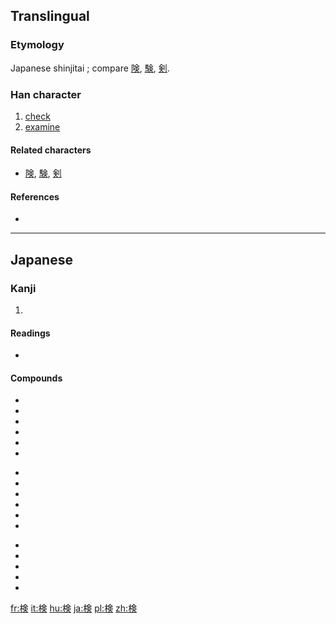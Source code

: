 {{also|檢|检}}

==Translingual==
{{Han simplified forms|檢|検|检}}

===Etymology===
Japanese shinjitai {{Han simp|檢|f=僉|t=㑒}}; compare [[険]], [[験]], [[剣]].

===Han character===
{{Han char|rn=75|rad=木|as=08|sn=12|four=|canj=DOMO,XDOMO|ids=⿰木㑒}}

# [[check]]
# [[examine]]

====Related characters====
* [[険]], [[験]], [[剣]]

====References====
* {{Han ref|kx=0537.131|dkj=15065|hdz=21235.031|uh=691C|ud=26908}}

----

==Japanese==

===Kanji===
{{ja-kanji|grade=5|rs=木08|style=s|kyu=檢}}

# {{defn|lang=ja|sort=木08}}

====Readings====
* {{ja-readings|on=[[けん]] (ken)|kun=[[しらべる]] (shiraberu)}}

====Compounds====
{{top3}}
* {{ja-r|検案|けんあん}}
* {{ja-r|検印|けんいん}}
* {{ja-r|検疫|けんえき}}
* {{ja-r|検閲|けんえつ}}
* {{ja-r|検挙|けんきょ}}
* {{ja-r|検査|けんさ}}
{{mid3}}
* {{ja-r|検索|けんさく}}
* {{ja-r|検察|けんさつ}}
* {{ja-r|検視|けんし}}
* {{ja-r|検死|けんし}}
* {{ja-r|検使|けんし}}
* {{ja-r|検事|けんじ}}
{{mid3}}
* {{ja-r|検証|けんしょう}}
* {{ja-r|検正|けんしょう}}
* {{ja-r|検定|けんてい}}
* {{ja-r|検討|けんとう}}
* {{ja-r|検品|けんぴん}}
{{bottom}}

[[fr:検]]
[[it:検]]
[[hu:検]]
[[ja:検]]
[[pl:検]]
[[zh:検]]